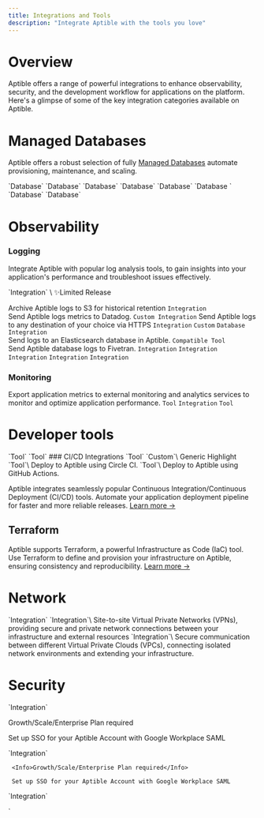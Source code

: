 ```yaml
---
title: Integrations and Tools
description: "Integrate Aptible with the tools you love"
---
```


# Overview

Aptible offers a range of powerful integrations to enhance observability, security, and the development workflow for applications on the platform. Here's a glimpse of some of the key integration categories available on Aptible.

# Managed Databases
Aptible offers a robust selection of fully [Managed Databases](/docs/databases) automate provisioning, maintenance, and scaling.


<CardGroup cols={2}>
  <Card title="CouchDB" icon="database" iconType="thin">
  `Database`
  </Card>
  <Card title="Elasticsearch" icon="database" iconType="thin">
  `Database`
  </Card>
  <Card title="InfluxDB" icon="database" iconType="thin">
  `Database`
  </Card>
  <Card title="MongoDB" icon="database" iconType="thin">
  `Database`
  </Card>
  <Card title="PostgreSQL" icon="database" iconType="thin">
  `Database`
  </Card>
  <Card title="RabbitMQ" icon="database" iconType="thin">
  `Database `
  </Card>
  <Card title="Redis" icon="database" iconType="thin">
  `Database`
  </Card>
  <Card title="SFTP" icon="database" iconType="thin">
  `Database`

  </Card>
</CardGroup>

# Observability

### Logging

Integrate Aptible with popular log analysis tools, to gain insights into your application's performance and troubleshoot issues effectively.

<CardGroup cols={2}>
  <Card title="Amazon S3" icon="aws" iconType="thin">
  `Integration` \
  <Tooltip tip="This feature is only available in limited release. Contact Aptible Support to request access. ">✨Limited Release</Tooltip>

  Archive Aptible logs to S3 for historical retention
  </Card>
  <Card title="Datadog" icon="file-import" iconType="thin">
  `Integration`\
Send Aptible logs metrics to Datadog.
  </Card>
   <Card title="Custom - HTTPS" icon="globe" iconType="thin">
  `Custom Integration`
Send Aptible logs to any destination of your choice via HTTPS
  </Card>
   <Card title="Custom - Syslog" icon="globe" iconType="thin">
   `Integration` `Custom`
  </Card>
  <Card title="Elasticsearch" icon="database" iconType="thin">
  `Database` `Integration`\
Send logs to an Elasticsearch database in Aptible.
  </Card>
  <Card title="Fivetran" icon="file-import" iconType="thin">
  `Compatible Tool`\
Send Aptible database logs to Fivetran.
  </Card>
  <Card title="Logentries" icon="file-import" iconType="thin">
  `Integration`
  </Card>
  <Card title="LogDNA" icon="file-import" iconType="thin">
  `Integration`
  </Card>
  <Card title="Logstash" icon="file-import" iconType="thin">
  `Integration`
  </Card>
  <Card title="Papertrail" icon="file-import" iconType="thin">
  `Integration`
  </Card>
  <Card title="Sumo Logic" icon="file-import" iconType="thin">
  `Integration`
  </Card>

</CardGroup>

### Monitoring

Export application metrics to external monitoring and analytics services to monitor and optimize application performance.
<CardGroup cols={2}>
<Card title="Datadog - APM" icon="file-import" iconType="thin" href="">
`Tool`
</Card>
<Card title="Datadog - Container Monitoring" icon="file-import" iconType="thin" href="">
`Integration`
</Card>
<Card title="Terraform" icon="code-compare" iconType="thin" href="">
`Tool`
</Card>
</CardGroup>


# Developer tools
<CardGroup cols={2}>
<Card title="Aptible CLI" icon="terminal" iconType="thin" href="">
`Tool`
</Card>
<Card title="Terraform" icon="code-compare" iconType="thin" href="">
`Tool`
</Card>
</CardGroup>
### CI/CD Integrations
<CardGroup cols={2}>
  <Card title="Custom CI/CD" icon="code-merge" iconType="thin">
  `Tool` `Custom`\
  Generic Highlight
  </Card>
  <Card title="Circle CI" icon="code-merge" iconType="thin">
  `Tool`\
  Deploy to Aptible using Circle CI.
  </Card>
  <Card title="GitHub Actions" icon="code-merge" iconType="thin">
  `Tool`\
  Deploy to Aptible using GitHub Actions.
  </Card>


</CardGroup>


Aptible integrates seamlessly popular Continuous Integration/Continuous Deployment (CI/CD) tools. Automate your application deployment pipeline for faster and more reliable releases. [Learn more →](/docs/continuous-integration-provider-deployment)

## Terraform

Aptible supports Terraform, a powerful Infrastructure as Code (IaC) tool. Use Terraform to define and provision your infrastructure on Aptible, ensuring consistency and reproducibility. [Learn more →](/docs/terraform)

# Network
<CardGroup cols={2}>
 <Card title="Twingate" icon="lock" iconType="thin">
  `Integration`
  </Card>
  <Card title="VPNs" icon="chart-network" iconType="thin">
  `Integration`\
  Site-to-site Virtual Private Networks (VPNs), providing secure and private network connections between your infrastructure and external resources
  </Card>
  <Card title="VPC Peering" icon="chart-network" iconType="thin">
  `Integration`\
  Secure communication between different Virtual Private Clouds (VPCs), connecting isolated network environments and extending your infrastructure.
  </Card>

</CardGroup>

# Security
<CardGroup cols={2}>
  <Card title="Google Workplace SAML" icon="lock" iconType="thin">
   `Integration`

   <Info>Growth/Scale/Enterprise Plan required</Info>

Set up SSO for your Aptible Account with Google Workplace SAML

  </Card>
    <Card title="Okta SAML" icon="lock" iconType="thin">
     `Integration`

     <Info>Growth/Scale/Enterprise Plan required</Info>

     Set up SSO for your Aptible Account with Google Workplace SAML

  </Card>
  <Card title="Sym" icon="lock" iconType="thin">
   `Integration`
     </Card>

</CardGroup> 

`